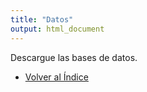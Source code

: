 ```yaml
---
title: "Datos"
output: html_document
---
```


Descargue las bases de datos.

<html>
<body>
- <a href="index.html"> Volver al Índice </a>
</body>
</html>